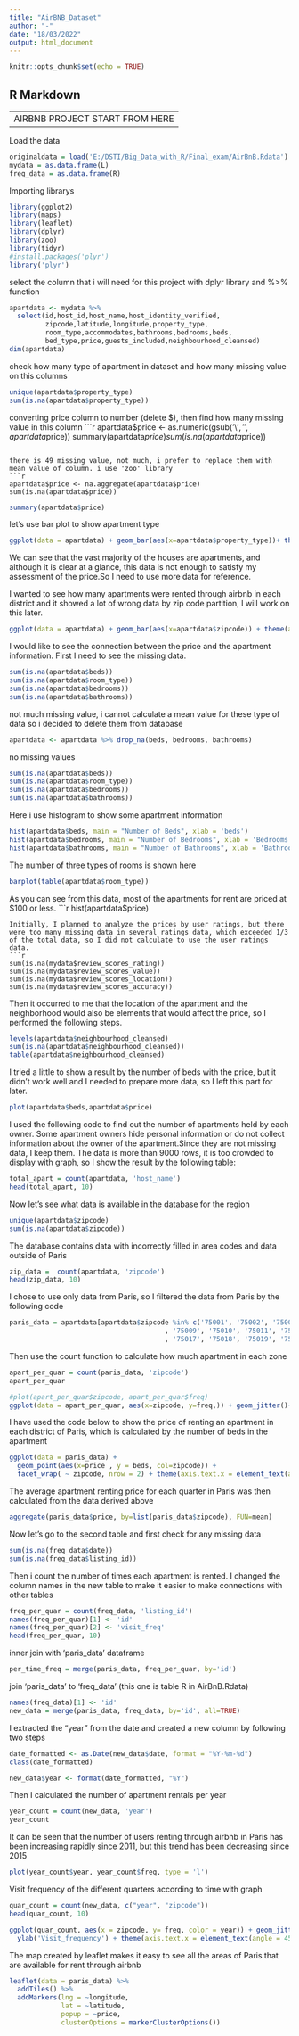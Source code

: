 ```yaml
---
title: "AirBNB_Dataset"
author: "-"
date: "18/03/2022"
output: html_document
---
```


```r
knitr::opts_chunk$set(echo = TRUE)
```

## R Markdown

-------------------------------
AIRBNB PROJECT START FROM HERE
-------------------------------

Load the data
```r
originaldata = load('E:/DSTI/Big_Data_with_R/Final_exam/AirBnB.Rdata')
mydata = as.data.frame(L)
freq_data = as.data.frame(R)
```

Importing librarys
```r
library(ggplot2)
library(maps)
library(leaflet)
library(dplyr)
library(zoo)
library(tidyr)
#install.packages('plyr')
library('plyr')
```

select the column that i will need for this project with dplyr library and %>% function
```r
apartdata <- mydata %>%
  select(id,host_id,host_name,host_identity_verified,
         zipcode,latitude,longitude,property_type,
         room_type,accommodates,bathrooms,bedrooms,beds,
         bed_type,price,guests_included,neighbourhood_cleansed)
dim(apartdata)
```


check how many type of apartment in dataset and how many missing value on this columns
```r
unique(apartdata$property_type)
sum(is.na(apartdata$property_type))

```
converting price column to number (delete $), then find how many missing value in this column
```r
apartdata$price <- as.numeric(gsub('\\$','',apartdata$price))
summary(apartdata$price)
sum(is.na(apartdata$price))
```

there is 49 missing value, not much, i prefer to replace them with mean value of column. i use 'zoo' library
```r
apartdata$price <- na.aggregate(apartdata$price)
sum(is.na(apartdata$price))
```

```r
summary(apartdata$price)
```
let's use bar plot to show apartment type
```r
ggplot(data = apartdata) + geom_bar(aes(x=apartdata$property_type))+ theme(axis.text.x = element_text(angle = 45))
```
We can see that the vast majority of the houses are apartments, and although it is clear at a glance, this data is not enough to satisfy my assessment of the price.So I need to use more data for reference.


I wanted to see how many apartments were rented through airbnb in each district and it showed a lot of wrong data by zip code partition, I will work on this later.
```r
ggplot(data = apartdata) + geom_bar(aes(x=apartdata$zipcode)) + theme(axis.text.x = element_text(angle = 90))
```
I would like to see the connection between the price and the apartment information. First I need to see the missing data.
```r
sum(is.na(apartdata$beds))
sum(is.na(apartdata$room_type))
sum(is.na(apartdata$bedrooms))
sum(is.na(apartdata$bathrooms))
```
not much missing value, i cannot calculate a mean value for these type of data so i decided to delete them from database
```r
apartdata <- apartdata %>% drop_na(beds, bedrooms, bathrooms)
```

no missing values
```r
sum(is.na(apartdata$beds))
sum(is.na(apartdata$room_type))
sum(is.na(apartdata$bedrooms))
sum(is.na(apartdata$bathrooms))
```
Here i use histogram to show some apartment information
```r
hist(apartdata$beds, main = "Number of Beds", xlab = 'beds')
hist(apartdata$bedrooms, main = "Number of Bedrooms", xlab = 'Bedrooms')
hist(apartdata$bathrooms, main = "Number of Bathrooms", xlab = 'Bathrooms')
```
The number of three types of rooms is shown here
```r
barplot(table(apartdata$room_type))
```
As you can see from this data, most of the apartments for rent are priced at $100 or less.
```r
hist(apartdata$price)
```
Initially, I planned to analyze the prices by user ratings, but there were too many missing data in several ratings data, which exceeded 1/3 of the total data, so I did not calculate to use the user ratings data.
```r
sum(is.na(mydata$review_scores_rating))
sum(is.na(mydata$review_scores_value))
sum(is.na(mydata$review_scores_location))
sum(is.na(mydata$review_scores_accuracy))
```
Then it occurred to me that the location of the apartment and the neighborhood would also be elements that would affect the price, so I performed the following steps.
```r
levels(apartdata$neighbourhood_cleansed)
sum(is.na(apartdata$neighbourhood_cleansed))
table(apartdata$neighbourhood_cleansed)
```
I tried a little to show a result by the number of beds with the price, but it didn't work well and I needed to prepare more data, so I left this part for later.
```r
plot(apartdata$beds,apartdata$price)
```

I used the following code to find out the number of apartments held by each owner. Some apartment owners hide personal information or do not collect information about the owner of the apartment.Since they are not missing data, I keep them.
The data is more than 9000 rows, it is too crowded to display with graph, so I show the result by the following table:
```r
total_apart = count(apartdata, 'host_name')
head(total_apart, 10)
```
Now let's see what data is available in the database for the region
```r
unique(apartdata$zipcode)
sum(is.na(apartdata$zipcode))
```

The database contains data with incorrectly filled in area codes and data outside of Paris
```r
zip_data =  count(apartdata, 'zipcode')
head(zip_data, 10)
```
I chose to use only data from Paris, so I filtered the data from Paris by the following code
```r
paris_data = apartdata[apartdata$zipcode %in% c('75001', '75002', '75003', '75004', '75005', '75006', '75007', '75008'
                                       , '75009', '75010', '75011', '75012', '75013', '75014', '75015', '75016'
                                       , '75017', '75018', '75019', '75020'), ]
```


Then use the count function to calculate how much apartment in each zone
```r
apart_per_quar = count(paris_data, 'zipcode')
apart_per_quar
```

```r
#plot(apart_per_quar$zipcode, apart_per_quar$freq)
ggplot(data = apart_per_quar, aes(x=zipcode, y=freq,)) + geom_jitter()+ xlab('arrondissements') + ylab('apartments') + theme(axis.text.x = element_text(angle = 45))
```
I have used the code below to show the price of renting an apartment in each district of Paris, which is calculated by the number of beds in the apartment
```r
ggplot(data = paris_data) +
  geom_point(aes(x=price , y = beds, col=zipcode)) +
  facet_wrap( ~ zipcode, nrow = 2) + theme(axis.text.x = element_text(angle = 90))
```


The average apartment renting price for each quarter in Paris was then calculated from the data derived above
```r
aggregate(paris_data$price, by=list(paris_data$zipcode), FUN=mean)
```

Now let's go to the second table and first check for any missing data
```r
sum(is.na(freq_data$date))
sum(is.na(freq_data$listing_id))
```

Then i count the number of times each apartment is rented. I changed the column names in the new table to make it easier to make connections with other tables
```r
freq_per_quar = count(freq_data, 'listing_id')
names(freq_per_quar)[1] <- 'id'
names(freq_per_quar)[2] <- 'visit_freq'
head(freq_per_quar, 10)
```
inner join with 'paris_data' dataframe
```r
per_time_freq = merge(paris_data, freq_per_quar, by='id')
```

join 'paris_data' to 'freq_data' (this one is table R in AirBnB.Rdata)
```r
names(freq_data)[1] <- 'id'
new_data = merge(paris_data, freq_data, by='id', all=TRUE)
```

I extracted the "year" from the date and created a new column by following two steps
```r
date_formatted <- as.Date(new_data$date, format = "%Y-%m-%d")
class(date_formatted)
```
```r
new_data$year <- format(date_formatted, "%Y")
```

Then I calculated the number of apartment rentals per year
```r
year_count = count(new_data, 'year')
year_count

```
It can be seen that the number of users renting through airbnb in Paris has been increasing rapidly since 2011, but this trend has been decreasing since 2015
```r
plot(year_count$year, year_count$freq, type = 'l')
```
Visit frequency of the different quarters according to time with graph
```r
quar_count = count(new_data, c("year", "zipcode"))
head(quar_count, 10)
```
```r
ggplot(quar_count, aes(x = zipcode, y= freq, color = year)) + geom_jitter() + xlab('arrondissements') +
  ylab('Visit_frequency') + theme(axis.text.x = element_text(angle = 45))
```
The map created by leaflet makes it easy to see all the areas of Paris that are available for rent through airbnb
```r
leaflet(data = paris_data) %>% 
  addTiles() %>% 
  addMarkers(lng = ~longitude,
             lat = ~latitude, 
             popup = ~price, 
             clusterOptions = markerClusterOptions())
```

